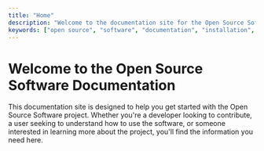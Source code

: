 ```yaml
---
title: "Home"
description: "Welcome to the documentation site for the Open Source Software project. Here you will find all the information you need to get started, including installation instructions, usage guides, and API references."
keywords: ["open source", "software", "documentation", "installation", "usage", "API"]
---
```


# Welcome to the Open Source Software Documentation
This documentation site is designed to help you get started with the Open Source Software project. Whether you're a developer looking to contribute, a user seeking to understand how to use the software, or someone interested in learning more about the project, you'll find the information you need here.